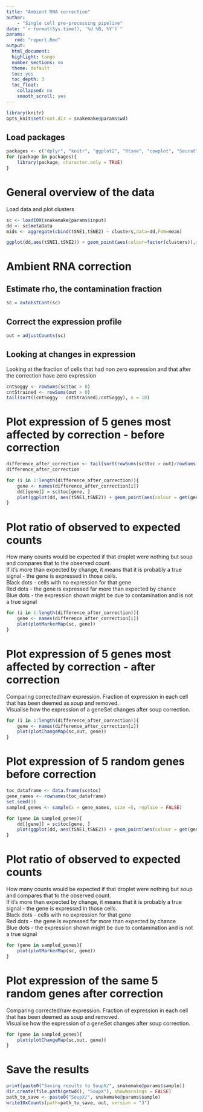 ```yaml
---
title: "Ambient RNA correction"
author:
    - "Single cell pre-processing pipeline"
date: "`r format(Sys.time(), '%d %B, %Y')`"
params:
   rmd: "report.Rmd"
output:
  html_document:
  highlight: tango
  number_sections: no
  theme: default
  toc: yes
  toc_depth: 3
  toc_float:
    collapsed: no
    smooth_scroll: yes
---
```

```r
library(knitr)
opts_knit$set(root.dir = snakemake@params$wd)
```
## Load packages
```r
packages <- c("dplyr", "knitr", "ggplot2", "Rtsne", "cowplot", "Seurat", "limma", "tidyr", "DropletUtils", "SoupX", "DoubletFinder")
for (package in packages){
    library(package, character.only = TRUE)
}
```

# General overview of the data
Load data and plot clusters
```r
sc <- load10X(snakemake@params$input)
dd <- sc$metaData
mids <- aggregate(cbind(tSNE1,tSNE2) ~ clusters,data=dd,FUN=mean)

ggplot(dd,aes(tSNE1,tSNE2)) + geom_point(aes(colour=factor(clusters)),size=0.2) + geom_label(data=mids,aes(label=clusters))
```

# Ambient RNA correction
## Estimate rho, the contamination fraction
```r
sc = autoEstCont(sc)
```

## Correct the expression profile
```r
out = adjustCounts(sc)
```

## Looking at changes in expression
Looking at the fraction of cells that had non zero expression and that after the correction have zero expression
```r
cntSoggy <- rowSums(sc$toc > 0)
cntStrained <- rowSums(out > 0)
tail(sort((cntSoggy - cntStrained)/cntSoggy), n = 10)
```

# Plot expression of 5 genes most affected by correction - before correction
```r
difference_after_correction <- tail(sort(rowSums(sc$toc > out)/rowSums(sc$toc > 0)), n = 5)
difference_after_correction
```

```r
for (i in 1:length(difference_after_correction)){
    gene <- names(difference_after_correction[i])
    dd[[gene]] = sc$toc[gene, ]
    plot(ggplot(dd, aes(tSNE1,tSNE2)) + geom_point(aes(colour = get(gene) > 0))+ ggtitle(paste0(gene, ": expression before correction")))
}
```

# Plot ratio of observed to expected counts
How many counts would be expected if that droplet were nothing but soup and compares that to the observed count.  
If it's more than expected by change, it means that it is probably a true signal - the gene is expressed in those cells.  
Black dots - cells with no expression for that gene  
Red dots - the gene is expressed far more than expected by chance  
Blue dots - the expression shown might be due to contamination and is not a true signal

```r
for (i in 1:length(difference_after_correction)){
    gene <- names(difference_after_correction[i])
    plot(plotMarkerMap(sc, gene))
}
```

# Plot expression of 5 genes most affected by correction - after correction
Comparing corrected/raw expression. Fraction of expression in each cell that has been deemed as soup and removed.  
Visualise how the expression of a geneSet changes after soup correction.  

```r
for (i in 1:length(difference_after_correction)){
    gene <- names(difference_after_correction[i])
    plot(plotChangeMap(sc,out, gene))
}
```

# Plot expression of 5 random genes before correction
```r
toc_dataframe <- data.frame(sc$toc)
gene_names <- rownames(toc_dataframe)
set.seed(1)
sampled_genes <- sample(x = gene_names, size =5, replace = FALSE)
```

```r
for (gene in sampled_genes){
    dd[[gene]] = sc$toc[gene, ]
    plot(ggplot(dd, aes(tSNE1,tSNE2)) + geom_point(aes(colour = get(gene) > 0))+ ggtitle(paste0(gene, ": expression before correction")))
}
```

# Plot ratio of observed to expected counts
How many counts would be expected if that droplet were nothing but soup and compares that to the observed count.  
If it's more than expected by change, it means that it is probably a true signal - the gene is expressed in those cells.  
Black dots - cells with no expression for that gene  
Red dots - the gene is expressed far more than expected by chance  
Blue dots - the expression shown might be due to contamination and is not a true signal
```r
for (gene in sampled_genes){
    plot(plotMarkerMap(sc, gene))
}
```

# Plot expression of the same 5 random genes after correction
Comparing corrected/raw expression. Fraction of expression in each cell that has been deemed as soup and removed.  
Visualise how the expression of a geneSet changes after soup correction.  
```r
for (gene in sampled_genes){
    plot(plotChangeMap(sc,out, gene))
}
```

# Save the results
```r
print(paste0("Saving results to SoupX/", snakemake@params$sample))
dir.create(file.path(getwd(), "SoupX"), showWarnings = FALSE)
path_to_save <- paste0("SoupX/", snakemake@params$sample)
write10xCounts(path=path_to_save, out, version = "3")
```